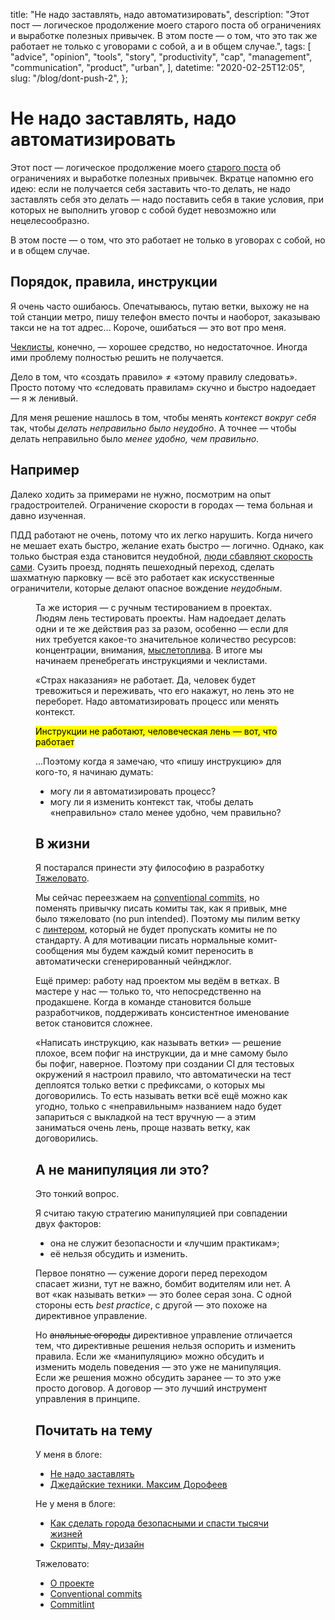 
  title: "Не надо заставлять, надо автоматизировать",
  description:
    "Этот пост — логическое продолжение моего старого поста об ограничениях и выработке полезных привычек. В этом посте — о том, что это так же работает не только с уговорами с собой, а и в общем случае.",
  tags: [
    "advice",
    "opinion",
    "tools",
    "story",
    "productivity",
    "cap",
    "management",
    "communication",
    "product",
    "urban",
  ],
  datetime: "2020-02-25T12:05",
  slug: "/blog/dont-push-2",
};

# Не надо заставлять, надо автоматизировать

Этот пост — логическое продолжение моего [старого поста](/blog/dont-push/) об ограничениях и выработке полезных привычек. Вкратце напомню его идею: если не получается себя заставить что-то делать, не надо заставлять себя это делать — надо поставить себя в такие условия, при которых не выполнить уговор с собой будет невозможно или нецелесообразно.

В этом посте — о том, что это работает не только в уговорах с собой, но и в общем случае.

## Порядок, правила, инструкции

Я очень часто ошибаюсь. Опечатываюсь, путаю ветки, выхожу не на той станции метро, пишу телефон вместо почты и наоборот, заказываю такси не на тот адрес… Короче, ошибаться — это вот про меня.

[Чеклисты](/blog/jedi-technics/), конечно, — хорошее средство, но недостаточное. Иногда ими проблему полностью решить не получается.

Дело в том, что «создать правило» ≠ «этому правилу следовать». Просто потому что «следовать правилам» скучно и быстро надоедает — я ж ленивый.

Для меня решение нашлось в том, чтобы менять _контекст вокруг себя_ так, чтобы _делать неправильно было неудобно_. А точнее — чтобы делать неправильно было _менее удобно, чем правильно_.

## Например

Далеко ходить за примерами не нужно, посмотрим на опыт градостроителей. Ограничение скорости в городах — тема больная и давно изученная.

ПДД работают не очень, потому что их легко нарушить. Когда ничего не мешает ехать быстро, желание ехать быстро — логично. Однако, как только быстрая езда становится неудобной, [люди сбавляют скорость сами](https://varlamov.ru/1411045.html). Cузить проезд, поднять пешеходный переход, сделать шахматную парковку — всё это работает как искусственные ограничители, которые делают опасное вождение _неудобным_.

<Figure
  src="/img/blog/dont-push-2.jpg"
  alt="Сужение дороги перед пешеходными переходами заставляет автоматически сбрасывать скорость"
  caption="Варламов рассказывает, как сужение дороги перед пешеходными переходами заставляет сбрасывать скорость"
  cite="https://varlamov.ru/1411045.html"
/>

Та же история — с ручным тестированием в проектах. Людям лень тестировать проекты. Нам надоедает делать одни и те же действия раз за разом, особенно — если для них требуется какое-то значительное количество ресурсов: концентрации, внимания, [мыслетоплива](/blog/jedi-technics/). В итоге мы начинаем пренебрегать инструкциями и чеклистами.

«Страх наказания» не работает. Да, человек будет тревожиться и переживать, что его накажут, но лень это не переборет. Надо автоматизировать процесс или менять контекст.

<mark>Инструкции не работают, человеческая лень — вот, что работает</mark>

...Поэтому когда я замечаю, что «пишу инструкцию» для кого-то, я начинаю думать:

- могу ли я автоматизировать процесс?
- могу ли я изменить контекст так, чтобы делать «неправильно» стало менее удобно, чем правильно?

## В жизни

Я постарался принести эту философию в разработку [Тяжеловато](https://www.fuckgrechka.ru/tzlvt/).

Мы сейчас переезжаем на [conventional commits](https://conventionalcommits.org), но поменять привычку писать комиты так, как я привык, мне было тяжеловато (no pun intended). Поэтому мы пилим ветку с [линтером](https://github.com/conventional-changelog/commitlint), который не будет пропускать комиты не по стандарту. А для мотивации писать нормальные комит-сообщения мы будем каждый комит переносить в автоматически сгенерированный чейнджлог.

Ещё пример: работу над проектом мы ведём в ветках. В мастере у нас — только то, что непосредственно на продакшене. Когда в команде становится больше разработчиков, поддерживать консистентное именование веток становится сложнее.

«Написать инструкцию, как называть ветки» — решение плохое, всем пофиг на инструкции, да и мне самому было бы пофиг, наверное. Поэтому при создании CI для тестовых окружений я настроил правило, что автоматически на тест деплоятся только ветки с префиксами, о которых мы договорились. То есть называть ветки всё ещё можно как угодно, только с «неправильным» названием надо будет запариться с выкладкой на тест вручную — а этим заниматься очень лень, проще назвать ветку, как договорились.

## А не манипуляция ли это?

Это тонкий вопрос.

Я считаю такую стратегию манипуляцией при совпадении двух факторов:

- она не служит безопасности и «лучшим практикам»;
- её нельзя обсудить и изменить.

Первое понятно — сужение дороги перед переходом спасает жизни, тут не важно, бомбит водителям или нет. А вот «как называть ветки» — это более серая зона. С одной стороны есть _best practice_, с другой — это похоже на директивное управление.

Но <del>анальные огороды</del> директивное управление отличается тем, что директивные решения нельзя оспорить и изменить правила. Если же «манипуляцию» можно обсудить и изменить модель поведения — это уже не манипуляция. Если же решения можно обсудить заранее — то это уже просто договор. А договор — это лучший инструмент управления в принципе.

## Почитать на тему

У меня в блоге:

- [Не надо заставлять](/blog/dont-push/)
- [Джедайские техники. Максим Дорофеев](/blog/jedi-technics/)

Не у меня в блоге:

- [Как сделать города безопасными и спасти тысячи жизней](https://varlamov.ru/1411045.html)
- [Скрипты, Мяу-дизайн](https://t.me/meow_design/374)

Тяжеловато:

- [О проекте](https://www.fuckgrechka.ru/tzlvt/)
- [Conventional commits](https://conventionalcommits.org)
- [Commitlint](https://github.com/conventional-changelog/commitlint)
